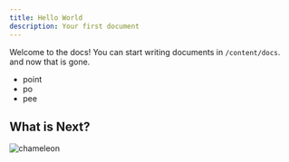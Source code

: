 ```yaml
---
title: Hello World
description: Your first document
---
```


Welcome to the docs! You can start writing documents in `/content/docs`. and now that is gone.

- point
- po
- pee

## What is Next?

<Cards>
  <Card title="Learn more about Next.js" href="https://nextjs.org/docs" />
  <Card title="Learn more about Fumadocs" href="https://fumadocs.vercel.app" />
  <Card title="Learn" />
  <Card title="Doubt" />
</Cards>

<img src="https://letsenhance.io/static/8f5e523ee6b2479e26ecc91b9c25261e/1015f/MainAfter.jpg" height={200} width={200} alt="chameleon" />